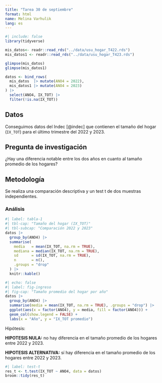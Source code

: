 ```yaml
---
title: "Tarea 30 de septiembre"
format: html
name: Melina Varhulik 
lang: es
---
```


```r
#| include: false
library(tidyverse)
```

```r
mis_datos<- readr::read_rds("../data/usu_hogar_T422.rds")
mis_datos1 <- readr::read_rds("../data/usu_hogar_T423.rds")
```

```r
glimpse(mis_datos)
glimpse(mis_datos1)
```

```r
datos <- bind_rows(
  mis_datos  |> mutate(ANO4 = 2022),
  mis_datos1 |> mutate(ANO4 = 2023)
) |>
  select(ANO4, IX_TOT) |>
  filter(!is.na(IX_TOT))
```

## Datos

Conseguimos datos del Indec \[\@indec\] que contienen el tamaño del hogar (`IX_TOT`) para el último trimestre del 2022 y 2023.

## Pregunta de investigación

¿Hay una diferencia notable entre los dos años en cuanto al tamaño promedio de los hogares?

## Metodología

Se realiza una comparación descriptiva y un test t de dos muestras independientes.

### Análisis

```r
#| label: tabla-1
#| tbl-cap: "Tamaño del hogar (IX_TOT)"
#| tbl-subcap: "Comparación 2022 y 2023"
datos |>
  group_by(ANO4) |>
  summarise(
    media   = mean(IX_TOT, na.rm = TRUE),
    mediana = median(IX_TOT, na.rm = TRUE),
    sd      = sd(IX_TOT, na.rm = TRUE),
    n       = n(),
    .groups = "drop"
  ) |>
  knitr::kable()

```

```r
#| echo: false
#| label: fig-ingreso
#| fig-cap: "Tamaño promedio del hogar por año"
datos |>
  group_by(ANO4) |>
  summarise(media = mean(IX_TOT, na.rm = TRUE), .groups = "drop") |>
  ggplot(aes(x = factor(ANO4), y = media, fill = factor(ANO4))) +
  geom_col(show.legend = FALSE) +
  labs(x = "Año", y = "IX_TOT promedio")
```

Hipótesis:

**HIPOTESIS NULA:** no hay diferencia en el tamaño promedio de los hogares entre 2022 y 2023.

**HIPOTESIS ALTERNATIVA:** sí hay diferencia en el tamaño promedio de los hogares entre 2022 y 2023.

```r
#| label: test-t
res_t <- t.test(IX_TOT ~ ANO4, data = datos)
broom::tidy(res_t)
```

```r

```
